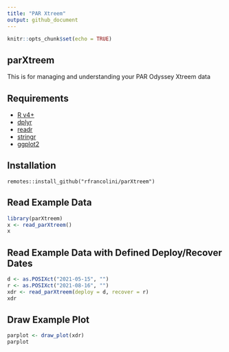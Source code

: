 ```yaml
---
title: "PAR Xtreem"
output: github_document
---
```


```r
knitr::opts_chunk$set(echo = TRUE)
```

## parXtreem

This is for managing and understanding your PAR Odyssey Xtreem data

## Requirements

  + [R v4+](https://www.r-project.org/)
  + [dplyr](https://CRAN.R-project.org/package=dplyr)
  + [readr](https://CRAN.R-project.org/package=readr)
  + [stringr](https://CRAN.R-project.org/package=stringr)
  + [ggplot2](https://CRAN.R-project.org/package=ggplot2)

## Installation

```
remotes::install_github("rfrancolini/parXtreem")
```

## Read Example Data

```r
library(parXtreem)
x <- read_parXtreem()
x
```

## Read Example Data with Defined Deploy/Recover Dates

```r
d <- as.POSIXct("2021-05-15", "")
r <- as.POSIXct("2021-08-16", "")
xdr <- read_parXtreem(deploy = d, recover = r)
xdr
```

## Draw Example Plot

```r
parplot <- draw_plot(xdr)
parplot
```
